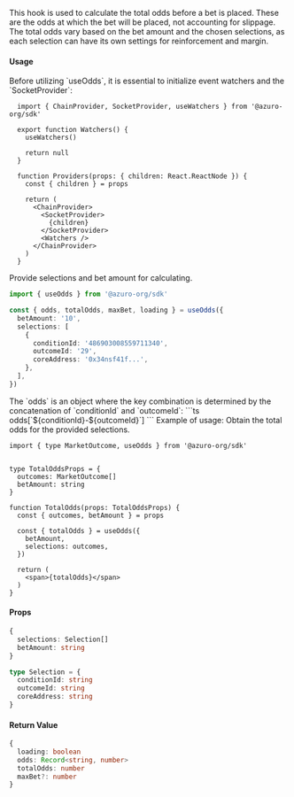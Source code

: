 
This hook is used to calculate the total odds before a bet is placed. These are the odds at which the bet will be placed, not accounting for slippage. The total odds vary based on the bet amount and the chosen selections, as each selection can have its own settings for reinforcement and margin.

#### Usage

<Callout type="warning">
  Before utilizing `useOdds`, it is essential to initialize event watchers and the `SocketProvider`:

  ```tsx
    import { ChainProvider, SocketProvider, useWatchers } from '@azuro-org/sdk'

    export function Watchers() {
      useWatchers()

      return null
    }

    function Providers(props: { children: React.ReactNode }) {
      const { children } = props

      return (
        <ChainProvider>
          <SocketProvider>
            {children}
          </SocketProvider>
          <Watchers />
        </ChainProvider>
      )
    }
  ```
</Callout>

Provide selections and bet amount for calculating.

```ts
import { useOdds } from '@azuro-org/sdk'

const { odds, totalOdds, maxBet, loading } = useOdds({
  betAmount: '10',
  selections: [
    {
      conditionId: '486903008559711340',
      outcomeId: '29',
      coreAddress: '0x34nsf41f...',
    },  
  ],
})
```

<Callout type="info">
The `odds` is an object where the key combination is determined by the concatenation of `conditionId` and `outcomeId`:
```ts
odds[`${conditionId}-${outcomeId}`]
```
</Callout>

<Callout type="info">
Example of usage: Obtain the total odds for the provided selections.

```tsx
import { type MarketOutcome, useOdds } from '@azuro-org/sdk'


type TotalOddsProps = {
  outcomes: MarketOutcome[]
  betAmount: string
}

function TotalOdds(props: TotalOddsProps) {
  const { outcomes, betAmount } = props

  const { totalOdds } = useOdds({
    betAmount,
    selections: outcomes,
  })

  return (
    <span>{totalOdds}</span>
  )
}
```
</Callout>

#### Props

```ts
{
  selections: Selection[]
  betAmount: string
}
```

```ts
type Selection = {
  conditionId: string
  outcomeId: string
  coreAddress: string
}
```

#### Return Value

```ts
{
  loading: boolean
  odds: Record<string, number>
  totalOdds: number
  maxBet?: number
}
```
